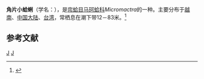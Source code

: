 {{Speciesbox
| taxon = Micromactra angulifera
| binomial_authority = (Reeve, 1854)
}}
'''角片小蛤蜊'''（学名：''{{lang|la|Micromactra angulifera}}''），是[[帘蛤目|帘蛤目]][[马珂蛤科|马珂蛤科]]''Micromactra''的一种。主要分布于[[越南|越南]]、[[中国大陆|中国大陆]]、[[台湾|台湾]]，常栖息在潮下带12－83米。<ref>{{cite web|url=http://shell.sinica.edu.tw/chinese/shellbase_detail.php?science_no=2510|title=国际贝库：角片小蛤蜊|publisher=台湾贝类资料库|accessdate=2009-08-11|archive-date=2016-03-04|archive-url=https://web.archive.org/web/20160304123736/http://shell.sinica.edu.tw/chinese/shellbase_detail.php?science_no=2510|dead-url=no}}</ref>

== 参考文献 ==
{{reflist}}
{{taxonbar}}
[[Category:_1854年描述的动物|J]]
[[Category:马珂蛤科|J]]